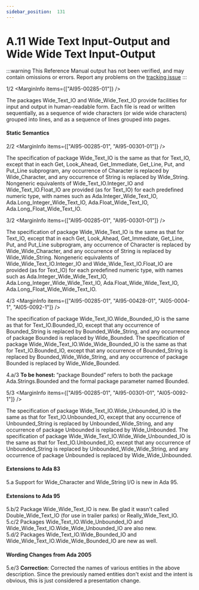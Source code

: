 ```yaml
---
sidebar_position:  131
---
```


# A.11 Wide Text Input-Output and Wide Wide Text Input-Output

:::warning
This Reference Manual output has not been verified,
and may contain omissions or errors.
Report any problems on the [tracking issue](https://github.com/ada-lang-io/ada-lang-io/issues/20)
:::


<MarginText>1/2</MarginText>
<MarginInfo items={["AI95-00285-01"]} />
<p>The packages Wide_Text_IO and Wide_Wide_Text_IO provide facilities for input and output in human-readable form. Each file is read or written sequentially, as a sequence of wide characters (or wide wide characters) grouped into lines, and as a sequence of lines grouped into pages. <br /></p>


#### Static Semantics

<MarginText>2/2</MarginText>
<MarginInfo items={["AI95-00285-01", "AI95-00301-01"]} />
<p>The specification of package Wide_Text_IO is the same as that for Text_IO, except that in each Get, Look_Ahead, Get_Immediate, Get_Line, Put, and Put_Line subprogram, any occurrence of Character is replaced by Wide_Character, and any occurrence of String is replaced by Wide_String. Nongeneric equivalents of Wide_Text_IO.Integer_IO and Wide_Text_IO.Float_IO are provided (as for Text_IO) for each predefined numeric type, with names such as Ada.Integer_Wide_Text_IO, Ada.Long_Integer_Wide_Text_IO, Ada.Float_Wide_Text_IO, Ada.Long_Float_Wide_Text_IO.<br /></p>

<MarginText>3/2</MarginText>
<MarginInfo items={["AI95-00285-01", "AI95-00301-01"]} />
<p>The specification of package Wide_Wide_Text_IO is the same as that for Text_IO, except that in each Get, Look_Ahead, Get_Immediate, Get_Line, Put, and Put_Line subprogram, any occurrence of Character is replaced by Wide_Wide_Character, and any occurrence of String is replaced by Wide_Wide_String. Nongeneric equivalents of Wide_Wide_Text_IO.Integer_IO and Wide_Wide_Text_IO.Float_IO are provided (as for Text_IO) for each predefined numeric type, with names such as Ada.Integer_Wide_Wide_Text_IO, Ada.Long_Integer_Wide_Wide_Text_IO, Ada.Float_Wide_Wide_Text_IO, Ada.Long_Float_Wide_Wide_Text_IO.<br /></p>

<MarginText>4/3</MarginText>
<MarginInfo items={["AI95-00285-01", "AI95-00428-01", "AI05-0004-1", "AI05-0092-1"]} />
<p>The specification of package Wide_Text_IO.Wide_Bounded_IO is the same as that for Text_IO.Bounded_IO, except that any occurrence of Bounded_String is replaced by Bounded_Wide_String, and any occurrence of package Bounded is replaced by Wide_Bounded. The specification of package Wide_Wide_Text_IO.Wide_Wide_Bounded_IO is the same as that for Text_IO.Bounded_IO, except that any occurrence of Bounded_String is replaced by Bounded_Wide_Wide_String, and any occurrence of package Bounded is replaced by Wide_Wide_Bounded.<br /></p>

<AnnotatedOnly>
<MarginText>4.a/3</MarginText>
<MarginInfo items={["AI05-0005-1"]} />
<Admonition type="aarm" aarm="note">
<strong>To be honest: </strong>&ldquo;package Bounded&rdquo; refers to both the package Ada.Strings.Bounded and the formal package parameter named Bounded. <br /></Admonition>
</AnnotatedOnly>

<MarginText>5/3</MarginText>
<MarginInfo items={["AI95-00285-01", "AI95-00301-01", "AI05-0092-1"]} />
<p>The specification of package Wide_Text_IO.Wide_Unbounded_IO is the same as that for Text_IO.Unbounded_IO, except that any occurrence of Unbounded_String is replaced by Unbounded_Wide_String, and any occurrence of package Unbounded is replaced by Wide_Unbounded. The specification of package Wide_Wide_Text_IO.Wide_Wide_Unbounded_IO is the same as that for Text_IO.Unbounded_IO, except that any occurrence of Unbounded_String is replaced by Unbounded_Wide_Wide_String, and any occurrence of package Unbounded is replaced by Wide_Wide_Unbounded. <br /></p>


#### Extensions to Ada 83

<AnnotatedOnly>
<MarginText>5.a</MarginText>
<Admonition type="aarm" aarm="note">
Support for Wide_Character and Wide_String I/O is new in Ada 95. <br /></Admonition>
</AnnotatedOnly>


#### Extensions to Ada 95

<AnnotatedOnly>
<MarginText>5.b/2</MarginText>
<MarginInfo items={["AI95-00285-01"]} />
<Admonition type="aarm" aarm="note">
Package Wide_Wide_Text_IO is new. Be glad it wasn't called Double_Wide_Text_IO (for use in trailer parks) or Really_Wide_Text_IO.<br /></Admonition>
</AnnotatedOnly>

<AnnotatedOnly>
<MarginText>5.c/2</MarginText>
<MarginInfo items={["AI95-00301-01"]} />
<Admonition type="aarm" aarm="note">
Packages Wide_Text_IO.Wide_Unbounded_IO and Wide_Wide_Text_IO.Wide_Wide_Unbounded_IO are also new.<br /></Admonition>
</AnnotatedOnly>

<AnnotatedOnly>
<MarginText>5.d/2</MarginText>
<MarginInfo items={["AI95-00428-01"]} />
<Admonition type="aarm" aarm="note">
Packages Wide_Text_IO.Wide_Bounded_IO and Wide_Wide_Text_IO.Wide_Wide_Bounded_IO are new as well. <br /></Admonition>
</AnnotatedOnly>


#### Wording Changes from Ada 2005

<AnnotatedOnly>
<MarginText>5.e/3</MarginText>
<MarginInfo items={["AI05-0092-1"]} />
<Admonition type="aarm" aarm="note">
<strong>Correction</strong>: Corrected the names of various entities in the above description. Since the previously named entities don't exist and the intent is obvious, this is just considered a presentation change. <br /></Admonition>
</AnnotatedOnly>

